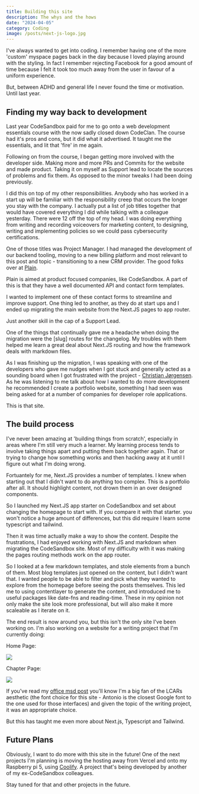 ```yaml
---
title: Building this site
description: The whys and the hows
date: "2024-04-05"
category: Coding
image: /posts/next-js-logo.jpg
---
```


I've always wanted to get into coding. I remember having one of the more 'custom' myspace pages back in the day because I loved playing around with the styling. In fact I remember rejecting Facebook for a good amount of time because I felt it took too much away from the user in favour of a uniform experience. 

But, between ADHD and general life I never found the time or motivation. Until last year. 

## Finding my way back to development

Last year CodeSandbox paid for me to go onto a web development essentials course with the now sadly closed down CodeClan. The course had it's pros and cons, but it did what it advertised. It taught me the essentials, and lit that 'fire' in me again. 

Following on from the course, I began getting more involved with the developer side. Making more and more PRs and Commits for the website and made product. Taking it on myself as Support lead to locate the sources of problems and fix them. As opposed to the minor tweaks I had been doing previously. 

I did this on top of my other responsibilities. Anybody who has worked in a start up will be familiar with the responsibility creep that occurs the longer you stay with the company. I actually put a list of job titles together that would have covered everything I did while talking with a colleague yesterday. There were 12 off the top of my head. I was doing everything from writing and recording voiceovers for marketing content, to designing, writing and implementing policies so we could pass cybersecurity certifications.

One of those titles was Project Manager. I had managed the development of our backend tooling, moving to a new billing platform and most relevant to this post and topic - transitioning to a new CRM provider. The good folks over at [Plain](https://www.plain.com/).

Plain is aimed at product focused companies, like CodeSandbox. A part of this is that they have a well documented API and contact form templates. 

I wanted to implement one of these contact forms to streamline and improve support. One thing led to another, as they do at start ups and I ended up migrating the main website from the Next.JS pages to app router. 

Just another skill in the cap of a Support Lead. 

One of the things that continually gave me a headache when doing the migration were the [slug] routes for the changelog. My troubles with them helped me learn a great deal about Next.JS routing and how the framework deals with markdown files. 

As I was finishing up the migration, I was speaking with one of the developers who gave me nudges when I got stuck and generally acted as a sounding board when I got frustrated with the project - [Christian Jørgensen](https://www.linkedin.com/in/christian-j%C3%B8rgensen-a127a856/). As he was listening to me talk about how I wanted to do more development he recommended I create a portfolio website, something I had seen was being asked for at a number of companies for developer role applications. 

This is that site. 

## The build process

I've never been amazing at 'building things from scratch', especially in areas where I'm still very much a learner. My learning process tends to involve taking things apart and putting them back together again. That or trying to change how something works and then hacking away at it until I figure out what I'm doing wrong.

Fortuantely for me, Next.JS provides a number of templates. I knew when starting out that I didn't want to do anything too complex. This is a portfolio after all. It should highlight content, not drown them in an over designed components. 

So I launched my Next.JS app starter on CodeSandbox and set about changing the homepage to start with. If you compare it with that starter. you won't notice a huge amount of differences, but this did require I learn some typescript and tailwind. 

Then it was time actually make a way to show the content. Despite the frustrations, I had enjoyed working with Next.JS and markdown when migrating the CodeSandbox site. Most of my difficulty with it was making the pages routing methods work on the app router. 

So I looked at a few markdown templates, and stole elements from a bunch of them. Most blog templates just opened on the content, but I didn't want that. I wanted people to be able to filter and pick what they wanted to explore from the homepage before seeing the posts themselves. This led me to using contentlayer to generate the content, and introduced me to useful packages like date-fns and reading-time. These in my opinion not only make the site look more professional, but will also make it more scaleable as I iterate on it. 

The end result is now around you, but this isn't the only site I've been working on. I'm also working on a website for a writing project that I'm currently doing: 

Home Page: 

<img src="/posts/sitebuildpphome.png"></img>

Chapter Page:

<img src="/posts/sitebuildppchap.png"></img>

If you've read my [office msd post](officemsd) you'll know I'm a big fan of the LCARs aesthetic (the font choice for this site - Antonio is the closest Google font to the one used for those interfaces) and given the topic of the writing project, it was an appropriate choice. 

But this has taught me even more about Next.js, Typescript and Tailwind. 

## Future Plans 

Obviously, I want to do more with this site in the future! One of the next projects I'm planning is moving the hosting away from Vercel and onto my Raspberry pi 5, using [Coolify](https://coolify.io/). A project that's being developed by another of my ex-CodeSandbox colleagues. 

Stay tuned for that and other projects in the future. 







